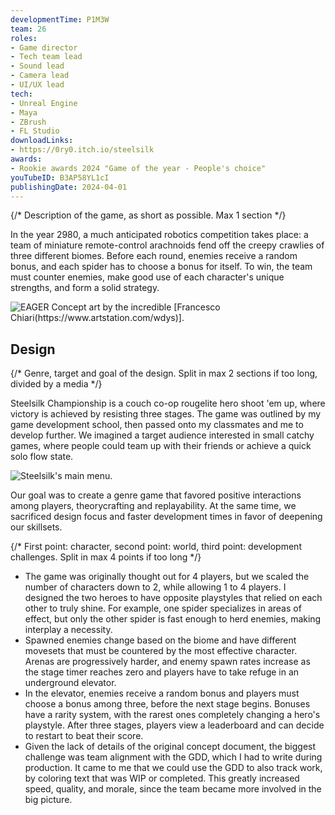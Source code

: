 ```yaml
---
developmentTime: P1M3W
team: 26
roles:
- Game director
- Tech team lead
- Sound lead
- Camera lead
- UI/UX lead
tech:
- Unreal Engine
- Maya
- ZBrush
- FL Studio
downloadLinks:
- https://0ry0.itch.io/steelsilk
awards:
- Rookie awards 2024 "Game of the year - People's choice"
youTubeID: B3AP58YL1cI
publishingDate: 2024-04-01
---
```


{/* Description of the game, as short as possible. Max 1 section */}

In the year 2980, a much anticipated robotics competition takes place: a team of miniature remote-control arachnoids fend off the creepy crawlies of three different biomes. Before each round, enemies receive a random bonus, and each spider has to choose a bonus for itself. To win, the team must counter enemies, make good use of each character's unique strengths, and form a solid strategy.

![EAGER Concept art by the incredible [Francesco Chiari(https://www.artstation.com/wdys)].](./steelsilk-championship-art.jpg)

## Design

{/* Genre, target and goal of the design. Split in max 2 sections if too long, divided by a media */}

Steelsilk Championship is a couch co-op rougelite hero shoot 'em up, where victory is achieved by resisting three stages. The game was outlined by my game development school, then passed onto my classmates and me to develop further. We imagined a target audience interested in small catchy games, where people could team up with their friends or achieve a quick solo flow state.

![Steelsilk's main menu.](./steelsilk-championship-ui.png)

Our goal was to create a genre game that favored positive interactions among players, theorycrafting and replayability. At the same time, we sacrificed design focus and faster development times in favor of deepening our skillsets.

{/* First point: character, second point: world, third point: development challenges. Split in max 4 points if too long */}

* The game was originally thought out for 4 players, but we scaled the number of characters down to 2, while allowing 1 to 4 players. I designed the two heroes to have opposite playstyles that relied on each other to truly shine. For example, one spider specializes in areas of effect, but only the other spider is fast enough to herd enemies, making interplay a necessity.
* Spawned enemies change based on the biome and have different movesets that must be countered by the most effective character. Arenas are progressively harder, and enemy spawn rates increase as the stage timer reaches zero and players have to take refuge in an underground elevator.
* In the elevator, enemies receive a random bonus and players must choose a bonus among three, before the next stage begins. Bonuses have a rarity system, with the rarest ones completely changing a hero's playstyle. After three stages, players view a leaderboard and can decide to restart to beat their score.
* Given the lack of details of the original concept document, the biggest challenge was team alignment with the GDD, which I had to write during production. It came to me that we could use the GDD to also track work, by coloring text that was WIP or completed. This greatly increased speed, quality, and morale, since the team became more involved in the big picture.